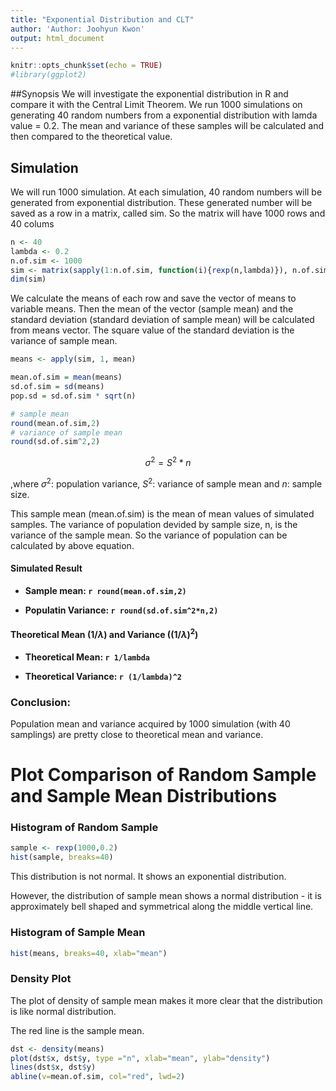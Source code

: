 ```yaml
---
title: "Exponential Distribution and CLT"
author: 'Author: Joohyun Kwon'
output: html_document
---
```


```r
knitr::opts_chunk$set(echo = TRUE)
#library(ggplot2)
```

##Synopsis
We will investigate the exponential distribution in R and compare it with the Central Limit Theorem. We run 1000 simulations on generating 40 random numbers from a exponential distribution with lamda value = 0.2. The mean and variance of these samples will be calculated and then compared to the theoretical value.


## Simulation
We will run 1000 simulation. At each simulation, 40 random numbers will be generated from exponential distribution. These generated number will be saved as a row in a matrix, called sim. So the matrix will have 1000 rows and 40 colums

```r
n <- 40
lambda <- 0.2
n.of.sim <- 1000
sim <- matrix(sapply(1:n.of.sim, function(i){rexp(n,lambda)}), n.of.sim,n)
dim(sim)
```
We calculate the means of each row and save the vector of means to variable means. Then the mean of the vector (sample mean) and the standard deviation (standard deviation of sample mean) will be calculated from means vector. The square value of the standard deviation is the variance of sample mean.

```r
means <- apply(sim, 1, mean)

mean.of.sim = mean(means)
sd.of.sim = sd(means)
pop.sd = sd.of.sim * sqrt(n)

# sample mean
round(mean.of.sim,2)
# variance of sample mean
round(sd.of.sim^2,2)
```
$$\sigma^{2} = S^{2}*n$$

,where $\sigma^{2}$: population variance, $S^{2}$: variance of sample mean  and $n$: sample size.

This sample mean (mean.of.sim) is the mean of mean values of simulated samples. The variance of population devided by sample size, n, is the variance of the sample mean. So the variance of population can be calculated by above equation.

#### Simulated Result

- **Sample mean: `r round(mean.of.sim,2)`** 

- **Populatin Variance: `r round(sd.of.sim^2*n,2)`**


#### Theoretical Mean ($1/\lambda$) and Variance ($(1/\lambda)^{2}$)

- **Theoretical Mean: `r 1/lambda`**

- **Theoretical Variance: `r (1/lambda)^2`**

### Conclusion:
Population mean and variance acquired by 1000 simulation (with 40 samplings) are pretty close to theoretical mean and variance.

# Plot Comparison of Random Sample and Sample Mean Distributions

### Histogram of Random Sample
```r
sample <- rexp(1000,0.2)
hist(sample, breaks=40)
```
This distribution is not normal. It shows an exponential distribution.

However, the distribution of sample mean shows a normal distribution - it is approximately bell shaped and symmetrical along the middle vertical line.

### Histogram of Sample Mean
```r
hist(means, breaks=40, xlab="mean")
```

### Density Plot
The plot of density of sample mean makes it more clear that the distribution is like normal distribution.

The red line is the sample mean.
```r
dst <- density(means)
plot(dst$x, dst$y, type ="n", xlab="mean", ylab="density")
lines(dst$x, dst$y)
abline(v=mean.of.sim, col="red", lwd=2)
```